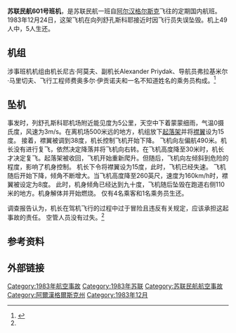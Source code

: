 {{refimprove|time=2016-07-24T02:06:02+00:00}}
{{copyedit|time=2016-07-24T02:05:40+00:00}}
'''苏联民航601号班机'''，是苏联民航一班自[[阿尔汉格尔斯克|阿尔汉格尔斯克]]飞往{{le|列舒孔斯科耶|Leshukonskoye}}的定期国内航班。1983年12月24日，这架飞机在向列舒孔斯科耶接近时因飞行员失误坠毁。机上49人中，5人生还。

== 机组 ==
涉事班机机组由机长尼古·阿莫夫、副机长Alexander Priydak、导航员弗拉基米尔·马里切夫、飞行工程师费奥多尔·伊贡诺夫和一名不知道姓名的乘务员构成。<ref name="airdis">{{Cite web|url=http://www.airdisaster.ru/database.php?id=67|title=Катастрофа Ан-24РВ Архангельского ОАО в районе а/п Лешуконское|accessdate=2015-01-04|publisher=Airdisaster.ru|language=ru|archive-date=2013-01-22|archive-url=https://web.archive.org/web/20130122043451/http://airdisaster.ru/database.php?id=67|dead-url=no}}</ref>

== 坠机 ==
事发时，列舒孔斯科耶机场附近能见度为5公里，天空中下着蒙蒙细雨，气温0摄氏度，风速为3m/s。在离机场500米远的地方，机组放下[[起落架|起落架]]并将[[襟翼|襟翼]]设为15度。 接着，襟翼被调到38度，机长控制飞机开始下降。 飞机向左偏航490米。机长没有进行复飞，依然决定降落并将飞机向右转。在飞机高度降至30米时，机长才决定复飞。起落架被收回，飞机开始重新爬升。但随后，飞机向左倾斜到危险的程度，影响了机身控制。 机长下令将襟翼设为15度，此时，飞机已经失速。 飞机随后开始下降，倾角不断增大。当飞机高度降至260英尺，速度为160km/h时，襟翼被设定为8度。 此时，机身倾角已经达到九十度，飞机随后坠毁在跑道右侧110米的地方。机身解体并开始燃烧。 仅有4名乘客和1名乘务员生还。

调查报告认为，机长在驾机飞行的过程中过于冒险且违反有关规定，应该承担这起事故的责任。 空管人员没有过失。<ref name="airdis"></ref>

== 参考资料 ==
{{Reflist}}

== 外部链接 ==

{{1983年航空事故}}
[[Category:1983年航空事故|Category:1983年航空事故]]
[[Category:1983年苏联|Category:1983年苏联]]
[[Category:苏联民航航空事故|Category:苏联民航航空事故]]
[[Category:阿爾漢格爾斯克州|Category:阿爾漢格爾斯克州]]
[[Category:1983年12月|Category:1983年12月]]